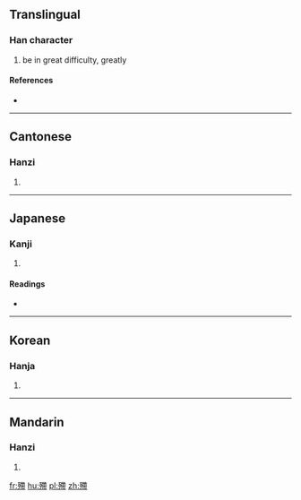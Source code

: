 ==Translingual==

===Han character===
{{Han char|rn=78|rad=歹|as=11|sn=15|four=1422<sub>7</sub>|canj=一弓大心月 (MNKPB)}}

# be in great difficulty, greatly

====References====
* {{Han ref|kx=0582.370|dkj=16550|dj=0975.320|hdz=21393.050|uh=6BA2|ud=27554|bh=E5F3|bd=58867}}

----

==Cantonese==

===Hanzi===
{{yue-hanzi|jyut=|y=taai3}}

# {{defn|lang=yue|sort=歹11}}

----

==Japanese==

===Kanji===
{{ja-kanji|grade=|rs=歹11}}

# {{defn|lang=ja|sort=歹11}}

====Readings====
* {{ja-readings|on=[[てい]] (tei), [[たい]] (tai), [[けい]] (kei)|kun=[[つかれる]] (tsukareru)}}

----

==Korean==

===Hanja===
{{ko-hanja|hangeul=체|eumhun=|rv=che|mr=ch'e|y=chey}}

# {{defn|lang=ko|sort=歹11}}

----

==Mandarin==

===Hanzi===
{{cmn-hanzi|pin=[[tì]] ([[ti4]])|wg=t'i<sup>4</sup>}}

# {{defn|lang=cmn|sort=歹11}}

[[fr:殢]]
[[hu:殢]]
[[pl:殢]]
[[zh:殢]]